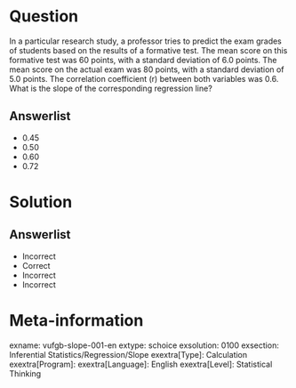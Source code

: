 Question
========
  
In a particular research study, a professor tries to predict the exam grades of students based on the results of a formative test. The mean score on this formative test was 60 points, with a standard deviation of 6.0 points. The mean score on the actual exam was 80 points, with a standard deviation of 5.0 points. The correlation coefficient (r) between both variables was 0.6. What is the slope of the corresponding regression line?

  
Answerlist
----------
* 0.45
* 0.50
* 0.60
* 0.72


Solution
========

Answerlist
----------
* Incorrect
* Correct
* Incorrect
* Incorrect

Meta-information
================
exname: vufgb-slope-001-en
extype: schoice
exsolution: 0100
exsection: Inferential Statistics/Regression/Slope
exextra[Type]: Calculation
exextra[Program]: 
exextra[Language]: English
exextra[Level]: Statistical Thinking